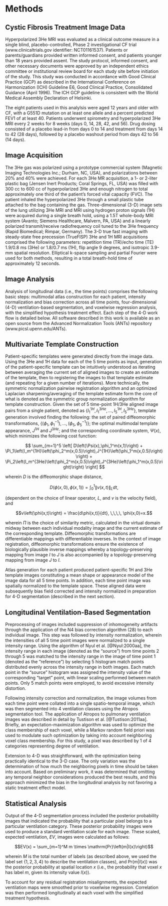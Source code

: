 
# Methods

## Cystic Fibrosis Treatment Image Data

Hyperpolarized 3He MRI was evaluated as a clinical outcome measure in a single blind, placebo-controlled, Phase 2 investigational CF trial (www.clinicaltrials.gov identifier: NCT01161537). Patients or parents/guardians provided written informed consent, and patients younger than 18 years provided assent. The study protocol, informed consent, and other necessary documents were approved by an independent ethics committee or institutional review board for each study site before initiation of the study. This study was conducted in accordance with Good Clinical Practice (GCP) as described in the International Conference on Harmonization (ICH) Guideline E6, Good Clinical Practice, Consolidated Guidance (April 1996). The ICH GCP guideline is consistent with the World Medical Assembly Declaration of Helsinki.

The eight patients used in this analylsis were aged 12 years and older with CF, with a G551D mutation on at least one allele and a percent predicted FEV1 of at least 40. Patients underwent spirometry and hyperpolarized 3He MRI every 2 weeks for 8 weeks (days 0, 14, 28, 42, and 56). Drug dosing consisted of a placebo lead-in from days 0 to 14 and treatment from days 14 to 42 (28 days), followed by a placebo washout period from days 42 to 56 (14 days).

## Image Acquisition

The 3He gas was polarized using a prototype commercial system (Magnetic Imaging Technologies Inc.; Durham, NC, USA), and polarizations between 20% and 40% were achieved. For each 3He MR acquisition, a 1- or 2-liter plastic bag (Jensen Inert Products; Coral Springs, FL, USA) was filled with 300 cc to 600 cc of hyperpolarized 3He and enough nitrogen to total approximately one third of the patient’s forced vital capacity (FVC). The patient inhaled the hyperpolarized 3He through a small plastic tube attached to the bag containing the gas. Three-dimensional (3-D) image sets of the lung utilizing 3He MRI and MRI using hydrogen proton signals (1H) were acquired during a single breath hold, using a 1.5T whole-body MRI system (Avanto; Siemens Healthcare, Malvern, PA, USA) and a linearly polarized transmit/receive radiofrequency coil tuned to the 3He frequency (Rapid Biomedical; Rimpar, Germany). The 3-D true fast imaging with steady-state free precession (TrueFISP) 3He and 1H MRI acquisitions comprised the following parameters: repetition time (TR)/echo time (TE) 1.9/0.8 ms (3He) or 1.8/0.7 ms (1H), flip angle 9 degrees, and isotropic 3.9-mm spatial resolution. Elliptical k-space sampling and partial Fourier were used for both methods, resulting in a total breath-hold time of approximately 12 seconds.

## Image Analysis

Analysis of longitudinal data (i.e., the time points) comprises the following basic steps: multimodal atlas construction for each patient, intensity normalization and bias correction across all time points, four-dimensional (4-D) ventilation-based segmentation, and voxelwise regression analysis, with the simplified hypothesis treatment effect. Each step of the 4-D work flow is detailed below. All software described in this work is available as an open source from the Advanced Normalization Tools (ANTs) repository (www.picsl.upenn.edu/ANTs).

## Multivariate Template Construction

Patient-specific templates were generated directly from the image data. Using the 3He and 1H data for each of the 5 time points as input, generation of the patient-specific template can be intuitively understood as iterating between averaging the current set of aligned images to create an estimate of the template, then to registering the images to that template estimate (and repeating for a given number of iterations). More technically, the symmetric normalization pairwise registration algorithm and an optimized Laplacian sharpening/averaging of the template estimate form the core of what is denoted as the symmetric group normalization algorithm for template construction. Given the set of 5 time-point 1H/3He aligned image pairs from a single patient, denoted as $\left\{I_1^{1H}, I_1^{3He}, \ldots, I_5^{1H}, I_5^{3He} \right\}$, template generation involved finding the following: the set of paired diffeomorphic transformations,
$\left\{\left(\phi_1,\phi_1^{-1}\right),\ldots, \left(\phi_5,\phi_5^{-1}\right)\right\}$;
the optimal multimodal template appearance, $J^{1H}$ and $J^{3He}$; and the corresponding coordinate system, $\Psi(x)$, which minimizes the following cost function:

$$
\sum_{m=1}^5
\left[
D\left(\Psi(x),\phi_1^m(x,1)\right) +
\Pi_1\left(I_m^{1H}\left(\phi_2^m(x,0.5)\right),J^{1H}\left(\phi_1^m(x,0.5)\right)\right) +
\Pi_2\left(I_m^{3He}\left(\phi_2^m(x,0.5)\right),J^{3He}\left(\phi_1^m(x,0.5)\right)\right)
\right]
$$

wherein $D$ is the diffeomorphic shape distance,

$$ D\left(\phi(x,0),\phi(x,1)\right) = \int_0^1 \| v(x,t) \|_L dt,$$

(dependent on the choice of linear operator, $L$, and $v$ is the velocity field), and

$$v\left(\phi(x,t)\right) = \frac{d\phi(x,t)}{dt}, \,\,\,\, \phi(x,0)=x.$$

wherein $\Pi$ is the choice of similarity metric, calculated in the virtual domain midway between each individual modality image and the current estimate of the corresponding template. Diffeomorphic transformations are differentiable mappings with differentiable inverses. In the context of image registration, diffeomorphic transformations ensure the existence of biologically plausible inverse mappings whereby a topology-preserving mapping from image $I$ to $J$ is also accompanied by a topology-preserving mapping from image $J$ to $I$.  

Atlas generation for each patient produced patient-specific 1H and 3He template images constituting a mean shape or appearance model of the image data for all 5 time points. In addition, each time point image was spatially normalized to the template space. These aligned data were subsequently bias field corrected and intensity normalized in preparation for 4-D segmentation (described in the next section).

## Longitudinal Ventilation-Based Segmentation

Preprocessing of images included suppression of inhomogeneity artifacts through the application of the N4 bias correction algorithm (28) to each individual image. This step was followed by intensity normalization, wherein the intensities of all 5 time point images were normalized to a single intensity range. Using the algorithm of Nyul et al. [@Nyul:2000aa], the intensity range in each image (denoted as the "source") from time points 2 through 5 was matched to the intensity range in the image of time point 1 (denoted as the "reference") by selecting 5 histogram match points distributed evenly across the intensity range in both images. Each match point in the “source” histogram was assigned the intensity value of the corresponding "target" point, with linear scaling performed between match points. Only 5 match points were employed, to avoid excessive intensity distortion.

Following intensity correction and normalization, the image volumes from each time point were collated into a single spatio-temporal image, which was then segmented into 4 ventilation classes using the Atropos segmentation tool. The application of Atropos to pulmonary ventilation images was described in detail by Tustison et al. [@Tustison:2011aa]. Briefly, an expectation-maximization algorithm was used to optimize the class membership of each voxel, while a Markov random field priori was used to modulate such optimization by taking into account neighboring voxel class membership. For this study, a pixel was described by 1 of 4 categories representing degree of ventilation.

Extension to 4-D was straightforward, with the optimization being practically identical to the 3-D case. The only variation was the determination of how much the neighboring pixels in time should be taken into account. Based on preliminary work, it was determined that omitting any temporal neighbor considerations produced the best results, and this approach minimized the bias in the longitudinal analysis by not favoring a static treatment effect model.

## Statistical Analysis

Output of the 4-D segmentation process included the posterior probability images that indicated the probability that a particular pixel belongs to a particular ventilation category. These posterior probability images were used to produce a standard ventilation scale for each image. These scaled, expected ventilation, $EV$, images were calculated as follows:

$$EV(x) = \sum_{m=1}^M m \times \mathrm{Pr}\left(m|I(x)\right)$$

wherein $M$ is the total number of labels (as described above, we used the label set $\left\{1, 2, 3, 4\right\}$ to describe the ventilation classes), and $\mathrm{Pr}\left(m|I(x)\right)$ was the posterior probability at spatial location $x$ (i.e., the probability that voxel $x$ has label $m$, given its intensity value $I(x)$).

To account for any residual registration misalignments, the expected ventilation maps were smoothed prior to voxelwise regression. Correlation was then performed longitudinally at each voxel with the simplified treatment hypothesis.
